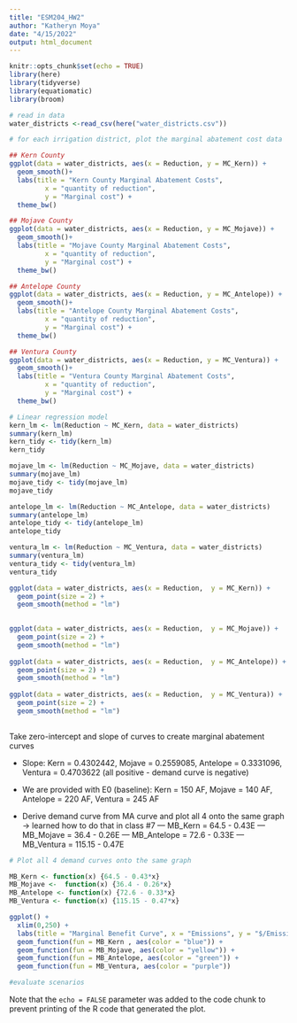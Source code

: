 ```yaml
---
title: "ESM204_HW2"
author: "Katheryn Moya"
date: "4/15/2022"
output: html_document
---
```


```r
knitr::opts_chunk$set(echo = TRUE)
library(here)
library(tidyverse)
library(equatiomatic)
library(broom)
```

```r
# read in data
water_districts <-read_csv(here("water_districts.csv"))
```

```r
# for each irrigation district, plot the marginal abatement cost data

## Kern County
ggplot(data = water_districts, aes(x = Reduction, y = MC_Kern)) +
  geom_smooth()+
  labs(title = "Kern County Marginal Abatement Costs",
         x = "quantity of reduction",
         y = "Marginal cost") +
  theme_bw()

## Mojave County
ggplot(data = water_districts, aes(x = Reduction, y = MC_Mojave)) +
  geom_smooth()+
  labs(title = "Mojave County Marginal Abatement Costs",
         x = "quantity of reduction",
         y = "Marginal cost") +
  theme_bw()

## Antelope County
ggplot(data = water_districts, aes(x = Reduction, y = MC_Antelope)) +
  geom_smooth()+
  labs(title = "Antelope County Marginal Abatement Costs",
         x = "quantity of reduction",
         y = "Marginal cost") +
  theme_bw()

## Ventura County
ggplot(data = water_districts, aes(x = Reduction, y = MC_Ventura)) +
  geom_smooth()+
  labs(title = "Ventura County Marginal Abatement Costs",
         x = "quantity of reduction",
         y = "Marginal cost") +
  theme_bw()
```

```r
# Linear regression model
kern_lm <- lm(Reduction ~ MC_Kern, data = water_districts)
summary(kern_lm)
kern_tidy <- tidy(kern_lm)
kern_tidy

mojave_lm <- lm(Reduction ~ MC_Mojave, data = water_districts)
summary(mojave_lm)
mojave_tidy <- tidy(mojave_lm)
mojave_tidy

antelope_lm <- lm(Reduction ~ MC_Antelope, data = water_districts)
summary(antelope_lm)
antelope_tidy <- tidy(antelope_lm)
antelope_tidy

ventura_lm <- lm(Reduction ~ MC_Ventura, data = water_districts)
summary(ventura_lm)
ventura_tidy <- tidy(ventura_lm)
ventura_tidy

```

```r
ggplot(data = water_districts, aes(x = Reduction,  y = MC_Kern)) +
  geom_point(size = 2) +
  geom_smooth(method = "lm")
             

ggplot(data = water_districts, aes(x = Reduction,  y = MC_Mojave)) +
  geom_point(size = 2) +
  geom_smooth(method = "lm")
             
ggplot(data = water_districts, aes(x = Reduction,  y = MC_Antelope)) +
  geom_point(size = 2) +
  geom_smooth(method = "lm")
             
ggplot(data = water_districts, aes(x = Reduction,  y = MC_Ventura)) +
  geom_point(size = 2) +
  geom_smooth(method = "lm")
             
```
Take zero-intercept and slope of curves to create marginal abatement curves

- Slope: Kern = 0.4302442, Mojave = 0.2559085, Antelope = 0.3331096, Ventura = 0.4703622 (all positive - demand curve is negative)
- We are provided with E0 (baseline): Kern = 150 AF, Mojave = 140 AF, Antelope = 220 AF, Ventura = 245 AF

- Derive demand curve from MA curve and plot all 4 onto the same graph -> learned how to do that in class #7
 --- MB_Kern = 64.5 - 0.43E
 --- MB_Mojave = 36.4 - 0.26E
 --- MB_Antelope = 72.6 - 0.33E
 --- MB_Ventura = 115.15 - 0.47E
```r
# Plot all 4 demand curves onto the same graph

MB_Kern <- function(x) {64.5 - 0.43*x}
MB_Mojave <-  function(x) {36.4 - 0.26*x}
MB_Antelope <- function(x) {72.6 - 0.33*x}
MB_Ventura <- function(x) {115.15 - 0.47*x}

ggplot() + 
  xlim(0,250) + 
  labs(title = "Marginal Benefit Curve", x = "Emissions", y = "$/Emissions", color = "Water Districts") +
  geom_function(fun = MB_Kern , aes(color = "blue")) +
  geom_function(fun = MB_Mojave, aes(color = "yellow")) +
  geom_function(fun = MB_Antelope, aes(color = "green")) +
  geom_function(fun = MB_Ventura, aes(color = "purple")) 

#evaluate scenarios
```

Note that the `echo = FALSE` parameter was added to the code chunk to prevent printing of the R code that generated the plot.
